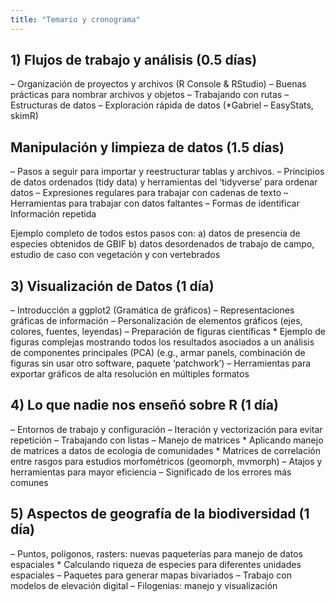 ```yaml
---
title: "Temario y cronograma"
---
```


## 1) Flujos de trabajo y análisis (0.5 días)
– Organización de proyectos y archivos (R Console & RStudio)
– Buenas prácticas para nombrar archivos y objetos
– Trabajando con rutas 
– Estructuras de datos
– Exploración rápida de datos (*Gabriel – EasyStats, skimR)

## Manipulación y limpieza de datos (1.5 días)
– Pasos a seguir para importar y reestructurar tablas y archivos.
– Principios de datos ordenados (tidy data) y herramientas del ‘tidyverse’ para ordenar datos
– Expresiones regulares para trabajar con cadenas de texto
– Herramientas para trabajar con datos faltantes 
– Formas de identificar Información repetida

Ejemplo completo de todos estos pasos con: 
	a) datos de presencia de especies obtenidos de GBIF 
	b) datos desordenados de trabajo de campo, estudio de caso con vegetación y con vertebrados  

## 3) Visualización de Datos (1 día)
– Introducción a ggplot2 (Gramática de gráficos)
– Representaciones gráficas de información
– Personalización de elementos gráficos (ejes, colores, fuentes, leyendas)
– Preparación de figuras científicas
	* Ejemplo de figuras complejas mostrando todos los resultados asociados a un análisis de componentes principales (PCA) (e.g., armar panels, combinación de figuras sin usar otro software, paquete ‘patchwork’)
– Herramientas para exportar gráficos de alta resolución en múltiples formatos

## 4) Lo que nadie nos enseñó sobre R (1 día)
– Entornos de trabajo y configuración
– Iteración y vectorización para evitar repetición
– Trabajando con listas
– Manejo de matrices 
* Aplicando manejo de matrices a datos de ecología de comunidades 
* Matrices de correlación entre rasgos para estudios morfométricos (geomorph, mvmorph)
– Atajos y herramientas para mayor eficiencia
– Significado de los errores más comunes

## 5) Aspectos de geografía de la biodiversidad (1 día)
– Puntos, polígonos, rasters: nuevas paqueterías para manejo de datos espaciales 
* Calculando riqueza de especies para diferentes unidades espaciales 
– Paquetes para generar mapas bivariados 
– Trabajo con modelos de elevación digital 
– Filogenias: manejo y visualización 
